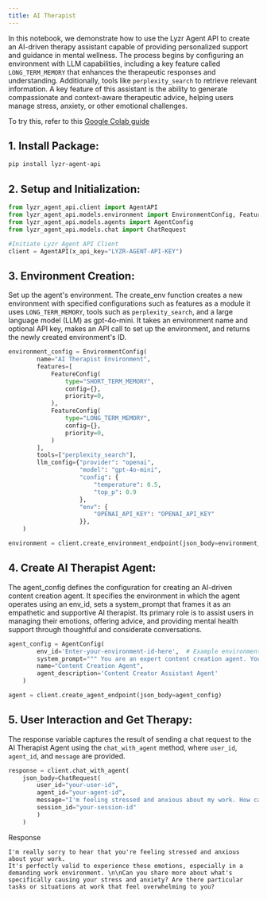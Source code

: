 ```yaml
---
title: AI Therapist
---
```


In this notebook, we demonstrate how to use the Lyzr Agent API to create an AI-driven therapy assistant capable of providing personalized support and guidance in mental wellness. The process begins by configuring an environment with LLM capabilities, including a key feature called `LONG_TERM_MEMORY` that enhances the therapeutic responses and understanding. Additionally, tools like `perplexity_search` to retrieve relevant information. A key feature of this assistant is the ability to generate compassionate and context-aware therapeutic advice, helping users manage stress, anxiety, or other emotional challenges.

To try this, refer to this [Google Colab guide](https://colab.research.google.com/drive/1J40b93eUEAtTp5ERGESk0YEqlnDKrguj?usp=sharing#scrollTo=JeWEZ4Idz4i8)
## 1. **Install Package**:
```bash
pip install lyzr-agent-api
```

## 2. Setup and Initialization:
```python
from lyzr_agent_api.client import AgentAPI
from lyzr_agent_api.models.environment import EnvironmentConfig, FeatureConfig
from lyzr_agent_api.models.agents import AgentConfig
from lyzr_agent_api.models.chat import ChatRequest
```

```python
#Initiate Lyzr Agent API Client
client = AgentAPI(x_api_key="LYZR-AGENT-API-KEY")
```

## 3. **Environment Creation**:
Set up the agent's environment. The create_env function creates a new environment with specified configurations such as features as a module it uses `LONG_TERM_MEMORY`, tools such as `perplexity_search`, and a large language model (LLM) as gpt-4o-mini. It takes an environment name and optional API key, makes an API call to set up the environment, and returns the newly created environment's ID.

```python
environment_config = EnvironmentConfig(
        name="AI Therapist Environment",
        features=[
            FeatureConfig(
                type="SHORT_TERM_MEMORY",
                config={},
                priority=0,
            ),
            FeatureConfig(
                type="LONG_TERM_MEMORY",
                config={},
                priority=0,
            )
        ],
        tools=["perplexity_search"],
        llm_config={"provider": "openai",
                    "model": "gpt-4o-mini",
                    "config": {
                        "temperature": 0.5,
                        "top_p": 0.9
                    },
                    "env": {
                        "OPENAI_API_KEY": "OPENAI_API_KEY"
                    }},
    )
```
```python
environment = client.create_environment_endpoint(json_body=environment_config)
```

## 4. **Create AI Therapist Agent**:
The agent_config defines the configuration for creating an AI-driven content creation agent. It specifies the environment in which the agent operates using an env_id, sets a system_prompt that frames it as an empathetic and supportive AI therapist. Its primary role is to assist users in managing their emotions, offering advice, and providing mental health support through thoughtful and considerate conversations.
```python
agent_config = AgentConfig(
        env_id='Enter-your-environment-id-here',  # Example environment ID
        system_prompt=""" You are an expert content creation agent. You can generate different content formats like articles, social media posts, and code. """,
        name="Content Creation Agent",
        agent_description='Content Creator Assistant Agent'
    )
```
```python
agent = client.create_agent_endpoint(json_body=agent_config)
```

## 5. **User Interaction and Get Therapy**:
The response variable captures the result of sending a chat request to the AI Therapist Agent using the `chat_with_agent` method, where `user_id`, `agent_id`, and `message` are provided. 

```python
response = client.chat_with_agent(
    json_body=ChatRequest(
        user_id="your-user-id",
        agent_id="your-agent-id",
        message="I'm feeling stressed and anxious about my work. How can I manage these feelings?.",
        session_id="your-session-id"
        )
    )

```
Response
```
I'm really sorry to hear that you're feeling stressed and anxious about your work. 
It's perfectly valid to experience these emotions, especially in a demanding work environment. \n\nCan you share more about what's specifically causing your stress and anxiety? Are there particular tasks or situations at work that feel overwhelming to you?
```